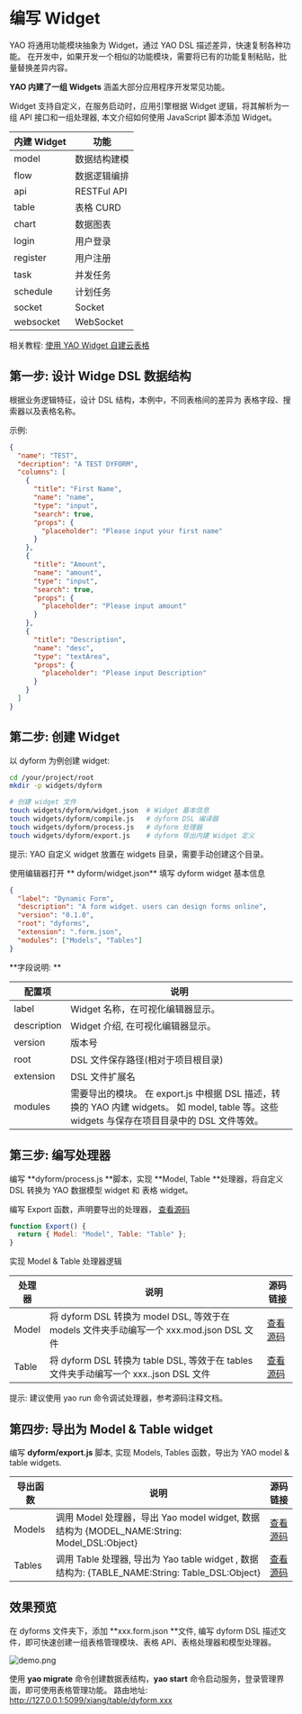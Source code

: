 # 编写 Widget

YAO 将通用功能模块抽象为 Widget，通过 YAO DSL 描述差异，快速复制各种功能。
在开发中，如果开发一个相似的功能模块，需要将已有的功能复制粘贴，批量替换差异内容。

**YAO 内建了一组 Widgets** 涵盖大部分应用程序开发常见功能。

Widget 支持自定义，在服务启动时，应用引擎根据 Widget 逻辑，将其解析为一组 API 接口和一组处理器, 本文介绍如何使用 JavaScript 脚本添加 Widget。

| **内建 Widget** | **功能**     |
| --------------- | ------------ |
| model           | 数据结构建模 |
| flow            | 数据逻辑编排 |
| api             | RESTFul API  |
| table           | 表格 CURD    |
| chart           | 数据图表     |
| login           | 用户登录     |
| register        | 用户注册     |
| task            | 并发任务     |
| schedule        | 计划任务     |
| socket          | Socket       |
| websocket       | WebSocket    |

相关教程: [使用 YAO Widget 自建云表格](../教程/使用%20YAO%20Widget%20自建云表格)

## 第一步: 设计 Widge DSL 数据结构

根据业务逻辑特征，设计 DSL 结构，本例中，不同表格间的差异为 表格字段、搜索器以及表格名称。

示例:

```json
{
  "name": "TEST",
  "decription": "A TEST DYFORM",
  "columns": [
    {
      "title": "First Name",
      "name": "name",
      "type": "input",
      "search": true,
      "props": {
        "placeholder": "Please input your first name"
      }
    },
    {
      "title": "Amount",
      "name": "amount",
      "type": "input",
      "search": true,
      "props": {
        "placeholder": "Please input amount"
      }
    },
    {
      "title": "Description",
      "name": "desc",
      "type": "textArea",
      "props": {
        "placeholder": "Please input Description"
      }
    }
  ]
}
```

## 第二步: 创建 Widget

以 dyform 为例创建 widget:

```bash
cd /your/project/root
mkdir -p widgets/dyform

# 创建 widget 文件
touch widgets/dyform/widget.json  # Widget 基本信息
touch widgets/dyform/compile.js   # dyform DSL 编译器
touch widgets/dyform/process.js   # dyform 处理器
touch widgets/dyform/export.js    # dyform 导出内建 Widget 定义
```

提示: YAO 自定义 widget 放置在 widgets 目录，需要手动创建这个目录。

使用编辑器打开 ** dyform/widget.json** 填写 dyform widget 基本信息

```json
{
  "label": "Dynamic Form",
  "description": "A form widget. users can design forms online",
  "version": "0.1.0",
  "root": "dyforms",
  "extension": ".form.json",
  "modules": ["Models", "Tables"]
}
```

**字段说明: **

| **配置项**  | **说明**                                                                                                                                      |
| ----------- | --------------------------------------------------------------------------------------------------------------------------------------------- |
| label       | Widget 名称，在可视化编辑器显示。                                                                                                             |
| description | Widget 介绍, 在可视化编辑器显示。                                                                                                             |
| version     | 版本号                                                                                                                                        |
| root        | DSL 文件保存路径(相对于项目根目录)                                                                                                            |
| extension   | DSL 文件扩展名                                                                                                                                |
| modules     | 需要导出的模块。 在 export.js 中根据 DSL 描述，转换的 YAO 内建 widgets。 如 model, table 等。这些 widgets 与保存在项目目录中的 DSL 文件等效。 |

## 第三步: 编写处理器

编写 **dyform/process.js **脚本，实现 **Model, Table **处理器，将自定义 DSL 转换为 YAO 数据模型 widget 和 表格 widget。

编写 Export 函数，声明要导出的处理器， [查看源码](https://github.com/YaoApp/demo-widget/blob/main/widgets/dyform/process.js#L311)

```javascript
function Export() {
  return { Model: "Model", Table: "Table" };
}
```

实现 Model & Table 处理器逻辑

| **处理器** | **说明**                                                                                 | **源码链接**                                                                              |
| ---------- | ---------------------------------------------------------------------------------------- | ----------------------------------------------------------------------------------------- |
| Model      | 将 dyform DSL 转换为 model DSL, 等效于在 models 文件夹手动编写一个 xxx.mod.json DSL 文件 | [查看源码](https://github.com/YaoApp/demo-widget/blob/main/widgets/dyform/process.js#L11) |
| Table      | 将 dyform DSL 转换为 table DSL, 等效于在 tables 文件夹手动编写一个 xxx..json DSL 文件    | [查看源码](https://github.com/YaoApp/demo-widget/blob/main/widgets/dyform/process.js#L27) |

提示: 建议使用 yao run 命令调试处理器，参考源码注释文档。

## 第四步: 导出为 Model & Table widget

编写 **dyform/export.js** 脚本, 实现 Models, Tables 函数，导出为 YAO model & table widgets.

| **导出函数** | **说明**                                                                                       | **源码链接**                                                                             |
| ------------ | ---------------------------------------------------------------------------------------------- | ---------------------------------------------------------------------------------------- |
| Models       | 调用 Model 处理器，导出 Yao model widget, 数据结构为 {MODEL_NAME:String: Model_DSL:Object}     | [查看源码](https://github.com/YaoApp/demo-widget/blob/main/widgets/dyform/export.js#L10) |
| Tables       | 调用 Table 处理器, 导出为 Yao table widget , 数据结构为: {TABLE_NAME:String: Table_DSL:Object} | [查看源码](https://github.com/YaoApp/demo-widget/blob/main/widgets/dyform/export.js#L24) |

## 效果预览

在 dyforms 文件夹下，添加 **xxx.form.json **文件, 编写 dyform DSL 描述文件，即可快速创建一组表格管理模块、表格 API、表格处理器和模型处理器。

![demo.png](https://release-sv-1252011659.cos.na-siliconvalley.myqcloud.com/docs/%E4%B8%93%E5%AE%B6/demo%20%281%29.png)

使用 **yao migrate** 命令创建数据表结构，**yao start** 命令启动服务，登录管理界面，即可使用表格管理功能。
路由地址: http://127.0.0.1:5099/xiang/table/dyform.xxx
